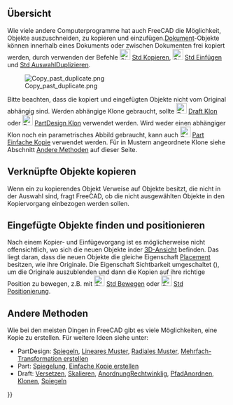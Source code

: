 <languages/>
{{TOCright}}

==Übersicht==

Wie viele andere Computerprogramme hat auch FreeCAD die Möglichkeit, Objekte auszuschneiden, zu kopieren und einzufügen.[[Document_structure/de|Dokument]]-Objekte können innerhalb eines Dokuments oder zwischen Dokumenten frei kopiert werden, durch verwenden der Befehle [[Image:Std_Copy.svg|24px]] [[Std_Copy|Std Kopieren]], [[Image:Std_Paste.svg|24px]] [[Std_Paste|Std Einfügen]] und [[Std_DuplicateSelection|Std AuswahlDuplizieren]]. 

[[File:Copy_past_duplicate.png|center]]

Bitte beachten, dass die kopiert und eingefügten Objekte nicht vom Original abhängig sind. Werden abhängige Klone gebraucht, sollte  [[Image:Draft_Clone.svg|24px]]  [[Draft_Clone/de|Draft Klon]] oder [[Image:PartDesign_Clone.svg|24px]] [[PartDesign_Clone/de|PartDesign Klon]] verwendet werden. Wird weder einen abhängiger Klon noch ein parametrisches Abbild gebraucht, kann auch [[Image:Part_SimpleCopy.svg|24px]] [[Part_SimpleCopy/de|Part Einfache Kopie]] verwendet werden. Für in Mustern angeordnete Klone siehe Abschnitt [[Copying_Objects/de#Andere_Methoden|Andere Methoden]] auf dieser Seite.

==Verknüpfte Objekte kopieren==

Wenn ein zu kopierendes Objekt Verweise auf Objekte besitzt, die nicht in der Auswahl sind, fragt FreeCAD, ob die nicht ausgewählten Objekte in den Kopiervorgang einbezogen werden sollen.

==Eingefügte Objekte finden und positionieren==

Nach einem Kopier- und Einfügevorgang ist es möglicherweise nicht offensichtlich, wo sich die neuen Objekte inder [[3D_view/de|3D-Ansicht]] befinden. Das liegt daran, dass die neuen Objekte die gleiche Eigenschaft [[Placement/de|Placement]] besitzen, wie ihre Originale. Die Eigenschaft Sichtbarkeit umgeschaltet ({{KEY|Leertaste}}), um die Originale auszublenden und dann die Kopien auf ihre richtige Position zu bewegen, z.B. mit [[Image:Std_TransformManip.svg|24px]] [[Std_TransformManip/de|Std Bewegen]] oder [[Image:Std_Placement.svg|24px]] [[Std_Placement/de|Std Positionierung]].

==Andere Methoden==

Wie bei den meisten Dingen in FreeCAD gibt es viele Möglichkeiten, eine Kopie zu erstellen. Für weitere Ideen siehe unter: 
* PartDesign: [[PartDesign_Mirrored/de|Spiegeln]], [[PartDesign_LinearPattern/de|Lineares Muster]], [[PartDesign_PolarPattern/de|Radiales Muster]], [[PartDesign_MultiTransform/de|Mehrfach-Transformation erstellen]]
* Part: [[Part_Mirror/de|Spiegelung]], [[Part_SimpleCopy/de|Einfache Kopie erstellen]]
* Draft: [[Draft_Offset/de|Versetzen]], [[Draft_Scale/de|Skalieren]], [[Draft_OrthoArray/de|AnordnungRechtwinklig]], [[Draft_PathArray/de|PfadAnordnen]], [[Draft_Clone/de|Klonen]], [[Draft_Mirror/de|Spiegeln]]


{{Userdocnavi{{#translation:}}}}
